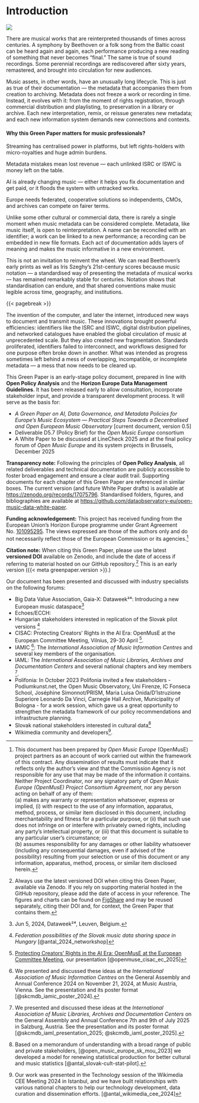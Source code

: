 # Introduction {.unnumbered}

![](png/Banner_OME_Green_Paper_white.png){fig-align="center"}

There are musical works that are reinterpreted thousands of times across centuries. A symphony by Beethoven or a folk song from the Baltic coast can be heard again and again, each performance producing a new reading of something that never becomes “final.” The same is true of sound recordings. Some perennial recordings are rediscovered after sixty years, remastered, and brought into circulation for new audiences.

Music assets, in other words, have an unusually long lifecycle. This is just as true of their documentation — the metadata that accompanies them from creation to archiving. Metadata does not freeze a work or recording in time. Instead, it evolves with it: from the moment of rights registration, through commercial distribution and playlisting, to preservation in a library or archive. Each new interpretation, remix, or reissue generates new metadata; and each new information system demands new connections and contexts.

::: callout-note
#### Why this Green Paper matters for music professionals? {.unnumbered}

Streaming has centralised power in platforms, but left rights-holders with micro-royalties and huge admin burdens.

Metadata mistakes mean lost revenue — each unlinked ISRC or ISWC is money left on the table.

AI is already changing music — either it helps you fix documentation and get paid, or it floods the system with untracked works.

Europe needs federated, cooperative solutions so independents, CMOs, and archives can compete on fairer terms.
:::

Unlike some other cultural or commercial data, there is rarely a single moment when music metadata can be considered complete. Metadata, like music itself, is open to reinterpretation. A name can be reconciled with an identifier; a work can be linked to a new performance; a recording can be embedded in new file formats. Each act of documentation adds layers of meaning and makes the music informative in a new environment.

This is not an invitation to reinvent the wheel. We can read Beethoven’s early prints as well as Iris Szeghy’s 21st-century scores because music notation — a standardised way of presenting the metadata of musical works — has remained remarkably stable for centuries. Notation shows that standardisation can endure, and that shared conventions make music legible across time, geography, and institutions.

{{< pagebreak >}}

The invention of the computer, and later the internet, introduced new ways to document and transmit music. These innovations brought powerful efficiencies: identifiers like the ISRC and ISWC, digital distribution pipelines, and networked catalogues have enabled the global circulation of music at unprecedented scale. But they also created new fragmentation. Standards proliferated, identifiers failed to interconnect, and workflows designed for one purpose often broke down in another. What was intended as progress sometimes left behind a mess of overlapping, incompatible, or incomplete metadata — a mess that now needs to be cleared up.

::: callout-note
This Green Paper is an early-stage policy document, prepared in line with **Open Policy Analysis** and the **Horizon Europe Data Management Guidelines**. It has been released early to allow consultation, incorporate stakeholder input, and provide a transparent development process. It will serve as the basis for:

-   *A Green Paper on AI, Data Governance, and Metadata Policies for Europe’s Music Ecosystem — Practical Steps Towards a Decentralised and Open European Music Observatory* \[current document, version 0.5\]\
-   Deliverable D5.7 (Policy Brief) for the *Open Music Europe* consortium\
-   A White Paper to be discussed at LineCheck 2025 and at the final policy forum of *Open Music Europe* and its system projects in Brussels, December 2025

**Transparency note:** Following the principles of **Open Policy Analysis**, all related deliverables and technical documentation are publicly accessible to foster broad engagement and ensure a clear audit trail. Supporting documents for each chapter of this Green Paper are referenced in similar boxes. The current version (and future White Paper drafts) is available at <https://zenodo.org/records/17075796>. Standardised folders, figures, and bibliographies are available at <https://github.com/dataobservatory-eu/open-music-data-white-paper>.

**Funding acknowledgement:** This project has received funding from the European Union’s Horizon Europe programme under Grant Agreement No. [101095295](https://cordis.europa.eu/project/id/101095295). The views expressed are those of the authors only and do not necessarily reflect those of the European Commission or its agencies.[^index-1]

**Citation note:** When citing this Green Paper, please use the latest **versioned DOI** available on Zenodo, and include the date of access if referring to material hosted on our GitHub repository.[^index-2] This is an early version ({{< meta greenpaper.version >}}.)
:::

[^index-1]: This document has been prepared by *Open Music Europe* (OpenMusE) project partners as an account of work carried out within the framework of this contract. Any dissemination of results must indicate that it reflects only the author’s view and that the Commission Agency is not responsible for any use that may be made of the information it contains. Neither Project Coordinator, nor any signatory party of *Open Music Europe (OpenMusE) Project Consortium Agreement*, nor any person acting on behalf of any of them:\
    (a) makes any warranty or representation whatsoever, express or implied, (i) with respect to the use of any information, apparatus, method, process, or similar item disclosed in this document, including merchantability and fitness for a particular purpose, or (ii) that such use does not infringe on or interfere with privately owned rights, including any party's intellectual property, or (iii) that this document is suitable to any particular user's circumstance; or\
    (b) assumes responsibility for any damages or other liability whatsoever (including any consequential damages, even if advised of the possibility) resulting from your selection or use of this document or any information, apparatus, method, process, or similar item disclosed herein.

[^index-2]: Always use the latest versioned DOI when citing this Green Paper, available via Zenodo. If you rely on supporting material hosted in the GitHub repository, please add the date of access in your reference. The figures and charts can be found on [FigShare](https://figshare.com/account/home#/projects/129944) and may be reused separately, citing their DOI and, for context, the Green Paper that contains them.

Our document has been presented and discussed with industry specialists on the following forums:

-   Big Data Value Association, Gaia-X: Dataweek²⁴: Introducing a new European music dataspace[^dataweek]
-   Echoes/ECCH:
-   Hungarian stakeholders interested in replication of the Slovak pilot versions [^index-3]
-   CISAC: Protecting Creators’ Rights in the AI Era: OpenMusE at the European Committee Meeting, Vilnius, 29-30 April [^cisac].
-   IAMIC [^index-4]: The *International Association of Music Information Centres* and several key members of the organisation.
-   IAML: The *International Association of Music Libraries, Archives and Documentation Centers* and several national chapters and key members [^index-5].
-   Polifonia: In October 2023 Polifonia invited a few stakeholders - Podiumkunst.net, the Open Music Observatory, Uni Firenze, IC Fonseca School, Joséphine Simonnot/PRISM, Maria Luisa Onida/D'Istruzione Superiore Leonardo Da Vinci, Carnegie Hall Archive, Municipality of Bologna -  for a work session, which gave us a great opportunity to strengthen the metadata framework of our policy recommendations and infrastructure planning.
-   Slovak national stakeholders interested in cultural data[^index-6]
-   Wikimedia community and developers[^index-7].

[^index-3]: *Federation possibilities of the Slovak music data sharing space in Hungary* [@antal_2024_networkshop]

[^index-4]: We presented and discussed these ideas at the *International Association of Music Information Centres* on the General Assembly and Annual Conference 2024 on November 21, 2024, at Music Austria, Vienna. See the presentation and its poster format [@skcmdb_iamic_poster_2024].

[^cisac]: [Protecting Creators’ Rights in the AI Era: OpenMusE at the European Committee Meeting](https://www.openmuse.eu/protecting-creators-rights-in-the-ai-era-openmuse-at-the-european-committee-meeting/), our presentation [@openmuse_cisac_ec_2025]

[^dataweek]: Jun 5, 2024, Dataweek²⁴, Leuven, Belgium.

[^index-5]: We presented and discussed these ideas at the *International Association of Music Libraries, Archives and Documentation Centers* on the General Assembly and Annual Conference 7th and 9th of July 2025 in Salzburg, Austria. See the presentation and its poster format [@skcmdb_iaml_presentation_2025; @skcmdb_iaml_poster_2025].

[^index-6]: Based on a memorandum of understanding with a broad range of public and private stakeholders, [@open_music_europe_sk_mou_2023] we developed a model for renewing statistical production for better cultural and music statistics [@antal_slovak-cult-stat-pilot].

[^index-7]: Our work was presented in the Technology session of the Wikimedia CEE Meeting 2024 in Istanbul, and we have built relationships with various national chapters to help our technology development, data curation and dissemination efforts. [@antal_wikimedia_cee_2024]
